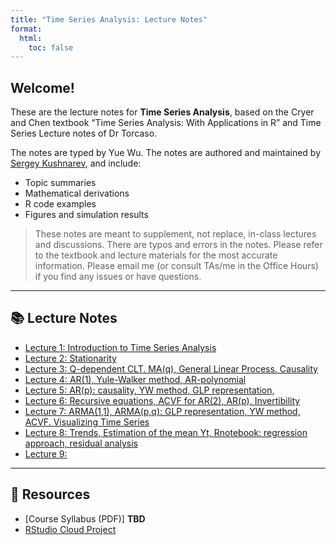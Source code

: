```yaml
---
title: "Time Series Analysis: Lecture Notes"
format:
  html:
    toc: false
---
```


## Welcome!

These are the lecture notes for **Time Series Analysis**, based on the Cryer and Chen textbook "Time Series Analysis: With Applications in R" and Time Series Lecture notes of Dr Torcaso.

The notes are typed by Yue Wu. The notes are authored and maintained by [Sergey Kushnarev](about.qmd), and include:

- Topic summaries
- Mathematical derivations
- R code examples
- Figures and simulation results

> These notes are meant to supplement, not replace, in-class lectures and discussions.
> There are typos and errors in the notes. Please refer to the textbook and lecture materials for the most accurate information. Please email me (or consult TAs/me in the Office Hours) if you find any issues or have questions.

---

## 📚 Lecture Notes

- [Lecture 1: Introduction to Time Series Analysis](TSA-Lecture01.qmd)
- [Lecture 2: Stationarity](TSA-Lecture02.qmd)
- [Lecture 3: Q-dependent CLT. MA(q), General Linear Process. Causality](TSA-Lecture03.qmd)
- [Lecture 4: AR(1), Yule-Walker method, AR-polynomial](TSA-Lecture04.qmd)
- [Lecture 5: AR(p): causality, YW method, GLP representation, ](TSA-Lecture05.qmd)
- [Lecture 6: Recursive equations, ACVF for AR(2), AR(p), Invertibility](TSA-Lecture06.qmd)
- [Lecture 7: ARMA(1,1), ARMA(p,q): GLP representation, YW method, ACVF. Visualizing Time Series](TSA-Lecture07.qmd)
- [Lecture 8: Trends, Estimation of the mean Yt, Rnotebook: regression approach, residual analysis](TSA-Lecture08.qmd)
- [Lecture 9: ](TSA-Lecture09.qmd)

---

## 🔗 Resources

- [Course Syllabus (PDF)] **TBD**
- [RStudio Cloud Project](https://posit.cloud/)


